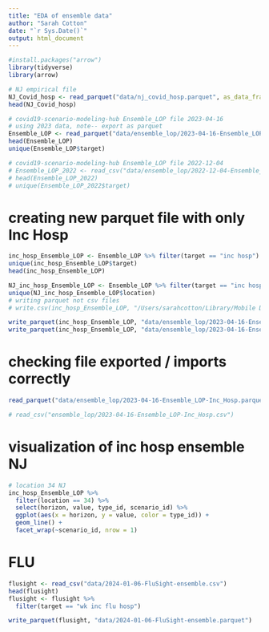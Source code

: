 ```yaml
---
title: "EDA of ensemble data"
author: "Sarah Cotton"
date: "`r Sys.Date()`"
output: html_document
---
```


```r
#install.packages("arrow")
library(tidyverse)
library(arrow)
```

```r
# NJ empirical file 
NJ_Covid_hosp <- read_parquet("data/nj_covid_hosp.parquet", as_data_frame = TRUE)
head(NJ_Covid_hosp)

# covid19-scenario-modeling-hub Ensemble_LOP file 2023-04-16
# using 2023 data, note-- export as parquet 
Ensemble_LOP <- read_parquet("data/ensemble_lop/2023-04-16-Ensemble_LOP.parquet", as_data_frame = TRUE)
head(Ensemble_LOP)
unique(Ensemble_LOP$target)

# covid19-scenario-modeling-hub Ensemble_LOP file 2022-12-04
# Ensemble_LOP_2022 <- read_csv("data/ensemble_lop/2022-12-04-Ensemble_LOP.csv")
# head(Ensemble_LOP_2022)
# unique(Ensemble_LOP_2022$target)
```

# creating new parquet file with only Inc Hosp 
```r
inc_hosp_Ensemble_LOP <- Ensemble_LOP %>% filter(target == "inc hosp")
unique(inc_hosp_Ensemble_LOP$target)
head(inc_hosp_Ensemble_LOP)

NJ_inc_hosp_Ensemble_LOP <- Ensemble_LOP %>% filter(target == "inc hosp", location == "34")
unique(NJ_inc_hosp_Ensemble_LOP$location)
# writing parquet not csv files 
# write.csv(inc_hosp_Ensemble_LOP, "/Users/sarahcotton/Library/Mobile Documents/com~apple~CloudDocs/hopkins mph /NJDOH project/ForecastHospBurden-main/data/ensemble_lop/2023-04-16-Ensemble_LOP-Inc_Hosp.csv", row.names=TRUE)

write_parquet(inc_hosp_Ensemble_LOP, "data/ensemble_lop/2023-04-16-Ensemble_LOP-Inc_Hosp.parquet")
write_parquet(inc_hosp_Ensemble_LOP, "data/ensemble_lop/2023-04-16-Ensemble_LOP-Inc_Hosp-NJ.parquet")
```

# checking file exported / imports correctly 
```r
read_parquet("data/ensemble_lop/2023-04-16-Ensemble_LOP-Inc_Hosp.parquet", as_data_frame = TRUE)

# read_csv("ensemble_lop/2023-04-16-Ensemble_LOP-Inc_Hosp.csv")
```
# visualization of inc hosp ensemble NJ 
```r
# location 34 NJ 
inc_hosp_Ensemble_LOP %>% 
  filter(location == 34) %>% 
  select(horizon, value, type_id, scenario_id) %>% 
  ggplot(aes(x = horizon, y = value, color = type_id)) + 
  geom_line() +
  facet_wrap(~scenario_id, nrow = 1)
```

# FLU

```r
flusight <- read_csv("data/2024-01-06-FluSight-ensemble.csv")
head(flusight)
flusight <- flusight %>% 
  filter(target == "wk inc flu hosp")

write_parquet(flusight, "data/2024-01-06-FluSight-ensemble.parquet")

```

